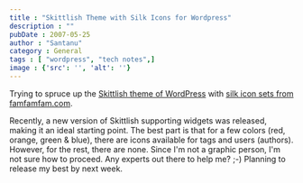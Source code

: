 ```yaml
---
title : "Skittlish Theme with Silk Icons for Wordpress"
description : ""
pubDate : 2007-05-25
author : "Santanu"
category : General
tags : [ "wordpress", "tech notes",]
image : {'src': '', 'alt': ''}
---
```

Trying to spruce up the [Skittlish theme of WordPress](http://journal.barleyhut.com/the-skittlish-theme-for-wordpress/) with [silk icon sets from famfamfam.com](http://www.famfamfam.com/archive/silk-icons-thats-your-lot/).

Recently, a new version of Skittlish supporting widgets was released, making it an ideal starting point. The best part is that for a few colors (red, orange, green & blue), there are icons available for tags and users (authors). However, for the rest, there are none. Since I'm not a graphic person, I'm not sure how to proceed. Any experts out there to help me? ;-) Planning to release my best by next week.